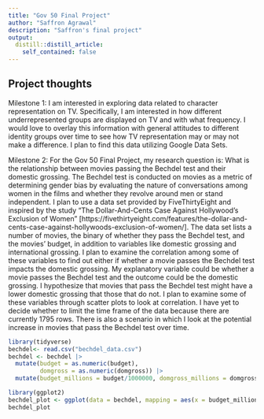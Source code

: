 ```yaml
---
title: "Gov 50 Final Project"
author: "Saffron Agrawal"
description: "Saffron's final project"
output:
  distill::distill_article:
    self_contained: false
---
```




## Project thoughts

Milestone 1:
I am interested in exploring data related to character representation on TV. Specifically, I am interested in how different underrepresented groups are displayed on TV and with what frequency. I would love to overlay this information with general attitudes to different identity groups over time to see how TV representation may or may not make a difference. I plan to find this data utilizing Google Data Sets.

Milestone 2: 
For the Gov 50 Final Project, my research question is: What is the relationship between movies passing the Bechdel test and their domestic grossing. The Bechdel test is conducted on movies as a metric of determining gender bias by evaluating the nature of conversations among women in the films and whether they revolve around men or stand independent. I plan to use a data set provided by FiveThirtyEight and inspired by the study "The Dollar-And-Cents Case Against Hollywood’s Exclusion of Women" [https://fivethirtyeight.com/features/the-dollar-and-cents-case-against-hollywoods-exclusion-of-women/]. The data set lists a number of movies, the binary of whether they pass the Bechdel test, and the movies' budget, in addition to variables like domestic grossing and international grossing. I plan to examine the correlation among some of these variables to find out either if whether a movie passes the Bechdel test impacts the domestic grossing. My explanatory variable could be whether a movie passes the Bechdel test and the outcome could be the domestic grossing. I hypothesize that  movies that pass the Bechdel test might have a lower domestic grossing that those that do not. I plan to examine some of these variables through scatter plots to look at correlation. I have yet to decide whether to limit the time frame of the data because there are currently 1795 rows. There is also a scenario in which I look at the potential increase in movies that pass the Bechdel test over time. 

```r
library(tidyverse)
bechdel<- read.csv("bechdel_data.csv")
bechdel <- bechdel |>
  mutate(budget = as.numeric(budget),
         domgross = as.numeric(domgross)) |>
  mutate(budget_millions = budget/1000000, domgross_millions = domgross/1000000)

```

```r
library(ggplot2)
bechdel_plot <- ggplot(data = bechdel, mapping = aes(x = budget_millions, y = domgross_millions)) + geom_point(size = 0.01) + facet_wrap(~ binary) + labs(x = "Film Budgets in Millions of USD", y = "Films' Domestic Grossing", title = "The Effect of Budget on A Film's Domestic Grossing Based on Passing the Bechdel Test")
bechdel_plot
```


